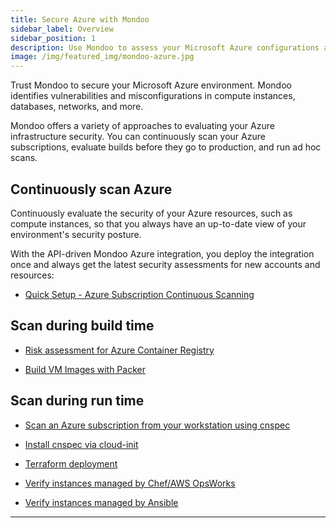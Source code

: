 ```yaml
---
title: Secure Azure with Mondoo
sidebar_label: Overview
sidebar_position: 1
description: Use Mondoo to assess your Microsoft Azure configurations and identify risks to your infrastructure
image: /img/featured_img/mondoo-azure.jpg
---
```


Trust Mondoo to secure your Microsoft Azure environment. Mondoo identifies vulnerabilities and misconfigurations in compute instances, databases, networks, and more.

Mondoo offers a variety of approaches to evaluating your Azure infrastructure security. You can continuously scan your Azure subscriptions, evaluate builds before they go to production, and run ad hoc scans.

## Continuously scan Azure

Continuously evaluate the security of your Azure resources, such as compute instances, so that you always have an up-to-date view of your environment's security posture.

With the API-driven Mondoo Azure integration, you deploy the integration once and always get the latest security assessments for new accounts and resources:

- [Quick Setup - Azure Subscription Continuous Scanning](/platform/infra/cloud/azure/azure-integration-scan-subscription)

## Scan during build time

- [Risk assessment for Azure Container Registry](/cnspec/supplychain/registry/azure_acr.md)

- [Build VM Images with Packer](/cnspec/supplychain/packer.md)

## Scan during run time

- [Scan an Azure subscription from your workstation using cnspec](/cnspec/cloud/azure/)

- [Install cnspec via cloud-init](/platform/infra/opsys/automation/cloudinit.md)

- [Terraform deployment](/cnspec/supplychain/terraform.md)

- [Verify instances managed by Chef/AWS OpsWorks](/platform/infra/opsys/automation/chef.md)

- [Verify instances managed by Ansible](/platform/infra/opsys/automation/ansible.md)

---

